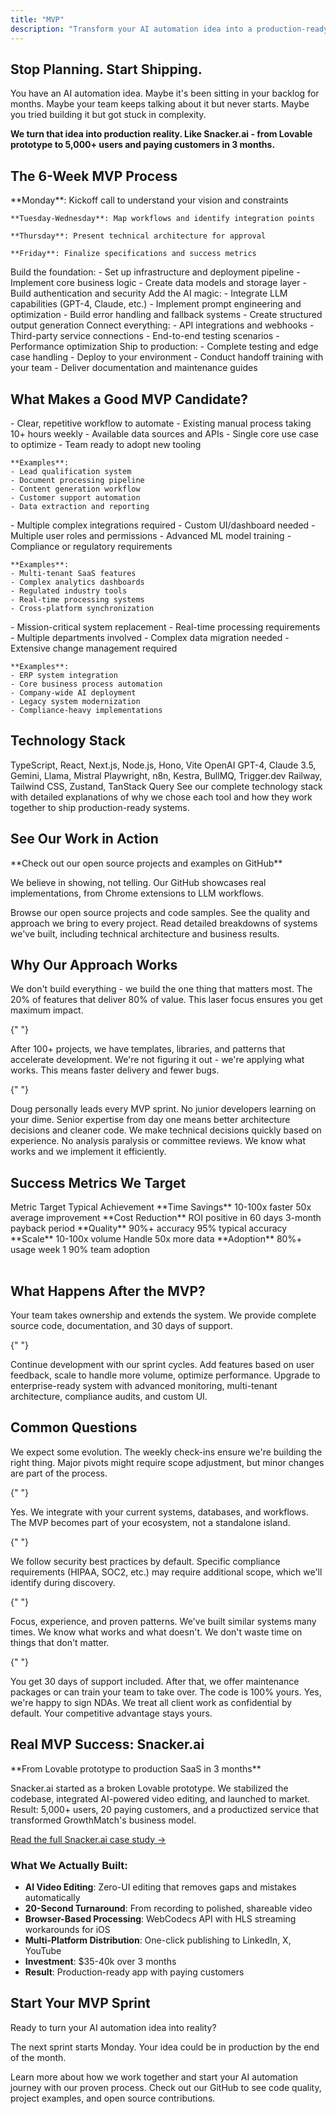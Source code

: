 ```yaml
---
title: "MVP"
description: "Transform your AI automation idea into a production-ready MVP that delivers real business value. Typical projects $35-40k over 3 months. Built by experts who've shipped 100+ AI projects."
---
```


## Stop Planning. Start Shipping.

You have an AI automation idea. Maybe it's been sitting in your backlog for months. Maybe your team keeps talking about it but never starts. Maybe you tried building it but got stuck in complexity.

**We turn that idea into production reality. Like Snacker.ai - from Lovable prototype to 5,000+ users and paying customers in 3 months.**

## The 6-Week MVP Process

<Steps>
  <Step title="Week 1: Discovery & Architecture">
    **Monday**: Kickoff call to understand your vision and constraints

    **Tuesday-Wednesday**: Map workflows and identify integration points

    **Thursday**: Present technical architecture for approval

    **Friday**: Finalize specifications and success metrics
  </Step>

  <Step title="Week 2: Core Development">
    Build the foundation:
    - Set up infrastructure and deployment pipeline
    - Implement core business logic
    - Create data models and storage layer
    - Build authentication and security
  </Step>

  <Step title="Week 3: Intelligence Layer">
    Add the AI magic:
    - Integrate LLM capabilities (GPT-4, Claude, etc.)
    - Implement prompt engineering and optimization
    - Build error handling and fallback systems
    - Create structured output generation
  </Step>

  <Step title="Week 4-5: Integration & Testing">
    Connect everything:
    - API integrations and webhooks
    - Third-party service connections
    - End-to-end testing scenarios
    - Performance optimization
  </Step>

  <Step title="Week 6: Polish & Deploy">
    Ship to production:
    - Complete testing and edge case handling
    - Deploy to your environment
    - Conduct handoff training with your team
    - Deliver documentation and maintenance guides
  </Step>
</Steps>

## What Makes a Good MVP Candidate?

<Tabs>
  <Tab title="✅ Perfect Fit">
    - Clear, repetitive workflow to automate
    - Existing manual process taking 10+ hours weekly
    - Available data sources and APIs
    - Single core use case to optimize
    - Team ready to adopt new tooling

    **Examples**:
    - Lead qualification system
    - Document processing pipeline
    - Content generation workflow
    - Customer support automation
    - Data extraction and reporting

  </Tab>

  <Tab title="🔄 Needs More Scope">
    - Multiple complex integrations required
    - Custom UI/dashboard needed
    - Multiple user roles and permissions
    - Advanced ML model training
    - Compliance or regulatory requirements

    **Examples**:
    - Multi-tenant SaaS features
    - Complex analytics dashboards
    - Regulated industry tools
    - Real-time processing systems
    - Cross-platform synchronization

  </Tab>

  <Tab title="🏢 Enterprise Engagement">
    - Mission-critical system replacement
    - Real-time processing requirements
    - Multiple departments involved
    - Complex data migration needed
    - Extensive change management required

    **Examples**:
    - ERP system integration
    - Core business process automation
    - Company-wide AI deployment
    - Legacy system modernization
    - Compliance-heavy implementations

  </Tab>
</Tabs>

## Technology Stack

<CardGroup cols={2}>
  <Card title="Core Technologies" icon="code">
    TypeScript, React, Next.js, Node.js, Hono, Vite
  </Card>

  <Card title="AI/LLM Platforms" icon="brain">
    OpenAI GPT-4, Claude 3.5, Gemini, Llama, Mistral
  </Card>

  <Card title="Automation & Workflows" icon="robot">
    Playwright, n8n, Kestra, BullMQ, Trigger.dev
  </Card>

  <Card title="Infrastructure" icon="server">
    Railway, Tailwind CSS, Zustand, TanStack Query
  </Card>
</CardGroup>

<Card title="View Full Tech Stack" icon="arrow-right" href="/development">
  See our complete technology stack with detailed explanations of why we chose each tool and how they work together to ship production-ready systems.
</Card>

## See Our Work in Action

<Info>
  **Check out our open source projects and examples on GitHub**

We believe in showing, not telling. Our GitHub showcases real implementations, from Chrome extensions to LLM workflows.

</Info>

<CardGroup cols={2}>
  <Card title="GitHub Portfolio" icon="github" href="https://github.com/dougwithseismic">
    Browse our open source projects and code samples. See the quality and approach we bring to every project.
  </Card>

  <Card title="Case Studies" icon="book" href="/case-studies/contra-linkedin-automation">
    Read detailed breakdowns of systems we've built, including technical architecture and business results.
  </Card>
</CardGroup>

## Why Our Approach Works

<AccordionGroup>
  <Accordion title="Focus on Core Value" icon="target">
    We don't build everything - we build the one thing that matters most. The 20% of features that deliver 80% of value. This laser focus ensures you get maximum impact.
  </Accordion>

{" "}

<Accordion title="Proven Patterns" icon="layers">
  After 100+ projects, we have templates, libraries, and patterns that
  accelerate development. We're not figuring it out - we're applying what works.
  This means faster delivery and fewer bugs.
</Accordion>

{" "}

<Accordion title="Senior Execution" icon="star">
  Doug personally leads every MVP sprint. No junior developers learning on your
  dime. Senior expertise from day one means better architecture decisions and
  cleaner code.
</Accordion>

  <Accordion title="Opinionated Decisions" icon="bolt">
    We make technical decisions quickly based on experience. No analysis paralysis or committee reviews. We know what works and we implement it efficiently.
  </Accordion>
</AccordionGroup>

## Success Metrics We Target

<Table>
  <TableHeader>
    <TableRow>
      <TableCell>Metric</TableCell>
      <TableCell>Target</TableCell>
      <TableCell>Typical Achievement</TableCell>
    </TableRow>
  </TableHeader>
  <TableBody>
    <TableRow>
      <TableCell>**Time Savings**</TableCell>
      <TableCell>10-100x faster</TableCell>
      <TableCell>50x average improvement</TableCell>
    </TableRow>
    <TableRow>
      <TableCell>**Cost Reduction**</TableCell>
      <TableCell>ROI positive in 60 days</TableCell>
      <TableCell>3-month payback period</TableCell>
    </TableRow>
    <TableRow>
      <TableCell>**Quality**</TableCell>
      <TableCell>90%+ accuracy</TableCell>
      <TableCell>95% typical accuracy</TableCell>
    </TableRow>
    <TableRow>
      <TableCell>**Scale**</TableCell>
      <TableCell>10-100x volume</TableCell>
      <TableCell>Handle 50x more data</TableCell>
    </TableRow>
    <TableRow>
      <TableCell>**Adoption**</TableCell>
      <TableCell>80%+ usage week 1</TableCell>
      <TableCell>90% team adoption</TableCell>
    </TableRow>
  </TableBody>
</Table>

## What Happens After the MVP?

<CardGroup cols={3}>
  <Card title="Option 1: Run With It" icon="running">
    Your team takes ownership and extends the system. We provide complete source code, documentation, and 30 days of support.
  </Card>

{" "}

<Card title="Option 2: Iterate Together" icon="repeat">
  Continue development with our sprint cycles. Add features based on user
  feedback, scale to handle more volume, optimize performance.
</Card>

  <Card title="Option 3: Full Production" icon="rocket">
    Upgrade to enterprise-ready system with advanced monitoring, multi-tenant architecture, compliance audits, and custom UI.
  </Card>
</CardGroup>

## Common Questions

<AccordionGroup>
  <Accordion title="What if my idea changes during development?">
    We expect some evolution. The weekly check-ins ensure we're building the right thing. Major pivots might require scope adjustment, but minor changes are part of the process.
  </Accordion>

{" "}

<Accordion title="Can you work with our existing codebase?">
  Yes. We integrate with your current systems, databases, and workflows. The MVP
  becomes part of your ecosystem, not a standalone island.
</Accordion>

{" "}

<Accordion title="What about security and compliance?">
  We follow security best practices by default. Specific compliance requirements
  (HIPAA, SOC2, etc.) may require additional scope, which we'll identify during
  discovery.
</Accordion>

{" "}

<Accordion title="How do you deliver so fast?">
  Focus, experience, and proven patterns. We've built similar systems many
  times. We know what works and what doesn't. We don't waste time on things that
  don't matter.
</Accordion>

{" "}

<Accordion title="What if we need changes after delivery?">
  You get 30 days of support included. After that, we offer maintenance packages
  or can train your team to take over. The code is 100% yours.
</Accordion>

  <Accordion title="Do you sign NDAs?">
    Yes, we're happy to sign NDAs. We treat all client work as confidential by default. Your competitive advantage stays yours.
  </Accordion>
</AccordionGroup>

## Real MVP Success: Snacker.ai

<Info>
  **From Lovable prototype to production SaaS in 3 months**

  Snacker.ai started as a broken Lovable prototype. We stabilized the codebase, integrated AI-powered video editing, and launched to market. Result: 5,000+ users, 20 paying customers, and a productized service that transformed GrowthMatch's business model.

  [Read the full Snacker.ai case study →](/case-studies/snacker-ai-video-platform)
</Info>

### What We Actually Built:
- **AI Video Editing**: Zero-UI editing that removes gaps and mistakes automatically
- **20-Second Turnaround**: From recording to polished, shareable video
- **Browser-Based Processing**: WebCodecs API with HLS streaming workarounds for iOS
- **Multi-Platform Distribution**: One-click publishing to LinkedIn, X, YouTube
- **Investment**: $35-40k over 3 months
- **Result**: Production-ready app with paying customers

## Start Your MVP Sprint

<Hero>
  <p className="text-2xl font-bold">
    Ready to turn your AI automation idea into reality?
  </p>
  <p className="text-lg text-gray-600 dark:text-gray-400 mt-2">
    The next sprint starts Monday. Your idea could be in production by the end
    of the month.
  </p>
</Hero>

<CardGroup cols={2}>
  <Card title="Get Started" icon="rocket" href="/quickstart">
    Learn more about how we work together and start your AI automation journey with our proven process.
  </Card>

  <Card title="View Our Work" icon="github" href="https://github.com/dougwithseismic">
    Check out our GitHub to see code quality, project examples, and open source contributions.
  </Card>
</CardGroup>
